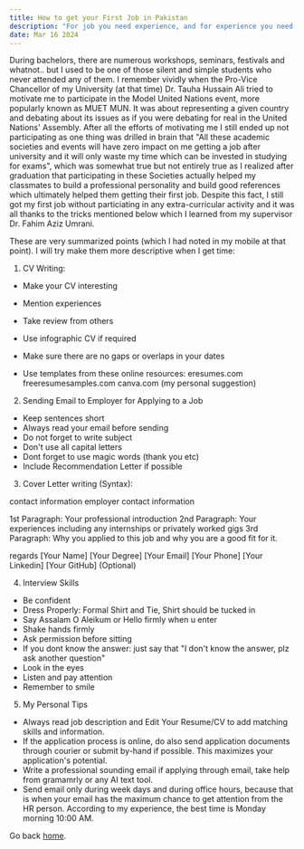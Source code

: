 ```yaml
---
title: How to get your First Job in Pakistan
description: "For job you need experience, and for experience you need job.. Haven't I heard this somewhere before?"
date: Mar 16 2024
---
```


During bachelors, there are numerous workshops, seminars, festivals and whatnot.. but I used to be one of those silent and simple students who never attended any of them.
I remember vividly when the Pro-Vice Chancellor of my University (at that time) Dr. Tauha Hussain Ali tried to motivate me to participate in the Model United Nations event, more popularly known as MUET MUN.
It was about representing a given country and debating about its issues as if you were debating for real in the United Nations' Assembly. After all the efforts of motivating me I still ended up not participating
as one thing was drilled in brain that "All these academic societies and events will have zero impact on me getting a job after university and it will only waste my time which can be invested in studying for exams",
which was somewhat true but not entirely true as I realized after graduation that participating in these Societies actually helped my classmates to build a professional personality and build good references which ultimately helped them getting their first job.
Despite this fact, I still got my first job without particiating in any extra-curricular activity and it was all thanks to the tricks mentioned below which I learned from my supervisor Dr. Fahim Aziz Umrani.

These are very summarized points (which I had noted in my mobile at that point). I will try make them more descriptive when I get time:

1. CV Writing:

- Make your CV interesting 
- Mention experiences 
- Take review from others 
- Use infographic CV if required 
- Make sure there are no gaps or overlaps in your dates

- Use templates from these online resources: 
eresumes.com 
freeresumesamples.com
canva.com (my personal suggestion)

2. Sending Email to Employer for Applying to a Job

- Keep sentences short 
- Always read your email before sending
- Do not forget to write subject 
- Don't use all capital letters 
- Dont forget to use magic words (thank you etc)
- Include Recommendation Letter if possible 

3. Cover Letter writing (Syntax): 

contact information 
employer contact information 

1st Paragraph: Your professional introduction
2nd Paragraph: Your experiences including any internships or privately worked gigs
3rd Paragraph: Why you applied to this job and why you are a good fit for it. 

regards 
[Your Name]
[Your Degree]
[Your Email]
[Your Phone]
[Your Linkedin]
[Your GitHub] (Optional)
 
4. Interview Skills 

- Be confident 
- Dress Properly: Formal Shirt and Tie, Shirt should be tucked in
- Say Assalam O Aleikum or Hello firmly when u enter
- Shake hands firmly 
- Ask permission before sitting 
- If you dont know the answer: just say that "I don't know the answer, plz ask another question" 
- Look in the eyes 
- Listen and pay attention 
- Remember to smile 

5. My Personal Tips

- Always read job description and Edit Your Resume/CV to add matching skills and information.
- If the application process is online, do also send application documents through courier or submit by-hand if possible. This maximizes your application's potential.
- Write a professional sounding email if applying through email, take help from gramamrly or any AI text tool.
- Send email only during week days and during office hours, because that is when your email has the maximum chance to get attention from the HR person. According to my experience, the best time is Monday morning 10:00 AM.

Go back [home](/).
